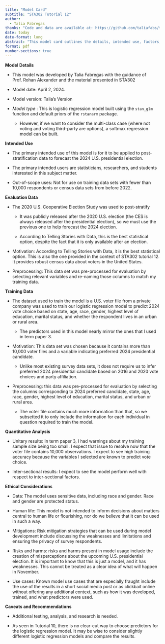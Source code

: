 ```yaml
---
title: "Model Card"
subtitle: "STA302 Tutorial 12"
author: 
  - Talia Fabregas
thanks: "Code and data are available at: https://github.com/taliafabs/tutorial12.git"
date: today
date-format: long
abstract: "This model card outlines the details, intended use, factors, metrics, and intended data of a logistic regression model trained to forecast the 2024 U.S. presidential election."
format: pdf
number-sections: true
---
```


**Model Details**

-   This model was developed by Talia Fabregas with the guidance of Prof. Rohan Alexander and the material presented in STA302

-   Model date: April 2, 2024.

-   Model version: Talia's Version

-   *Model type* : This is logistic regression model built using the `stan_glm` function and default priors of the `rstanarm` package.

    -   However, if we want to consider the multi-class case (where not voting and voting third-party are options), a softmax regression model can be built.

**Intended Use**

-   The primary intended use of this model is for it to be applied to post-stratification data to forecast the 2024 U.S. presidential election.

-   The primary intended users are statisticians, researchers, and students interested in this subject matter.

-   Out-of-scope uses: Not for use on training data sets with fewer than 10,000 respondents or census data sets from before 2022.

**Evaluation Data**

-   The 2020 U.S. Cooperative Election Study was used to post-stratify

    -   It was publicly released after the 2020 U.S. election (the CES is always released after the presidential election), so we must use the previous one to help forecast the 2024 election.

    -   According to Telling Stories with Data, this is the best statistical option, despite the fact that it is only available after an election.

-   Motivation: According to Telling Stories with Data, it is the best statistical option. This is also the one provided in the context of STA302 tutorial 12. It provides robust census data about voters in the United States.

-   Preprocessing: This data set was pre-processed for evaluation by selecting relevant variables and re-naming those columns to match my training data.

**Training Data**

-   The dataset used to train the model is a U.S. voter file from a private company was used to train our logistic regression model to predict 2024 vote choice based on state, age, race, gender, highest level of education, marital status, and whether the respondent lives in an urban or rural area.

    -   The predictors used in this model nearly mirror the ones that I used in term paper 3.

-   Motivation: This data set was chosen because it contains more than 10,000 voter files and a variable indicating preferred 2024 presidential candidate.

    -   Unlike most existing survey data sets, it does not require us to infer preferred 2024 presidential candidate based on 2016 and 2020 vote choices and party affiliation.

-   Preprocessing: this data was pre-processed for evaluation by selecting the columns corresponding to 2024 preferred candidate, state, age, race, gender, highest level of education, marital status, and urban or rural area.

    -   The voter file contains much more information than that, so we subsetted it to only include the information for each individual in question required to train the model.

**Quantitative Analysis**

-   Unitary results: In term paper 3, I had warnings about my training sample size being too small. I expect that issue to resolve now that the voter file contains 10,000 observations. I expect to see high training accuracy because the variables I selected are known to predict vote choice.

-   Inter-sectional results: I expect to see the model perform well with respect to inter-sectional factors.

**Ethical Considerations**

-   Data: The model uses sensitive data, including race and gender. Race and gender are protected status.

-   Human life: This model is not intended to inform decisions about matters central to human life or flourishing, nor do we believe that it can be used in such a way.

-   Mitigations: Risk mitigation strategies that can be used during model development include discussing the weaknesses and limitations and ensuring the privacy of survey respondents.

-   Risks and harms: risks and harms present in model usage include the creation of misperceptions about the upcoming U.S. presidential election. It is important to know that this is just a model, and it has weaknesses. This cannot be treated as a clear idea of what will happen in November.

-   Use cases: Known model use cases that are especially fraught include the use of the results in a short social media post or as clickbait online without offering any additional context, such as how it was developed, trained, and what predictors were used.

**Caveats and Recommendations**

-   Additional testing, analysis, and research is needed.

-   As seen in Tutorial 10, there is no clear-cut way to choose predictors for the logistic regression model. It may be wise to consider slightly different logistic regression models and compare the results.
